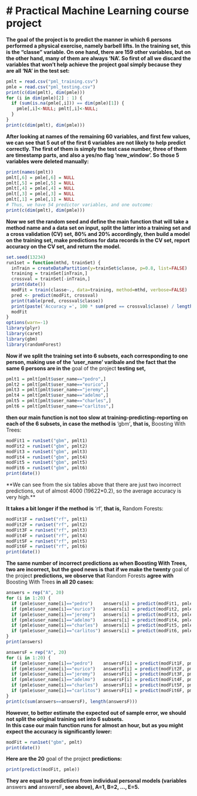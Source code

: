 # Practical Machine Learning course project
========================================================
**The goal of the project is to predict the manner in which 6 persons performed a physical exercise,
namely barbell lifts. In the training set, this is the "classe" variable. On one hand, there are 159
other variables, but on the other hand, many of them are always 'NA'. So first of all we discard
the variables that won't help achieve the project goal simply because they are all 'NA' in the test set:**
```r
pmlt = read.csv("pml_training.csv")
pmle = read.csv("pml_testing.csv")
print(c(dim(pmlt), dim(pmle)))
for (i in dim(pmle)[2] : 1) {
  if (sum(is.na(pmle[,i])) == dim(pmle)[1]) {
    pmle[,i]<-NULL; pmlt[,i]<-NULL;
  }
}
print(c(dim(pmlt), dim(pmle)))
```
**After looking at names of the remaining 60 variables, and first few values,
we can see that 5 out of the first 6 variables are not likely to help predict correctly.
The first of them is simply the test case number, three of them are timestamp parts,
and also a yes/no flag 'new_window'. So those 5 variables were deleted manually:**
```r
print(names(pmlt))
pmlt[,6] = pmle[,6] = NULL
pmlt[,5] = pmle[,5] = NULL
pmlt[,4] = pmle[,4] = NULL
pmlt[,3] = pmle[,3] = NULL
pmlt[,1] = pmle[,1] = NULL
# Thus, we have 54 predictor variables, and one outcome:
print(c(dim(pmlt), dim(pmle)))
```
**Now we set the random seed and define the main function that will take a method name and
a data set on input, split the latter into a training set and a cross validation (CV) set,
80% and 20% accordingly, then build a model on the training set, make predictions for data
records in the CV set, report accuracy on the CV set, and return the model.**
```r
set.seed(13234)
run1set = function(mthd, trainSet) {
  inTrain = createDataPartition(y=trainSet$classe, p=0.8, list=FALSE)
  training = trainSet[inTrain,]
  crossval = trainSet[-inTrain,]
  print(date())
  modFit = train(classe~., data=training, method=mthd, verbose=FALSE)
  pred <- predict(modFit, crossval)
  print(table(pred, crossval$classe))
  print(paste('Accuracy =', 100 * sum(pred == crossval$classe) / length(pred), '%'))
  modFit
}
options(warn=-1)
library(plyr)
library(caret)
library(gbm)
library(randomForest)
```
**Now if we split the training set into 6 subsets, each corresponding to one person,
making use of the 'user_name' varibale and the fact that the same 6 persons are in
the** goal of the project **testing set,**
```r
pmlt1 = pmlt[pmlt$user_name=="pedro",]
pmlt2 = pmlt[pmlt$user_name=="eurico",]
pmlt3 = pmlt[pmlt$user_name=="jeremy",]
pmlt4 = pmlt[pmlt$user_name=="adelmo",]
pmlt5 = pmlt[pmlt$user_name=="charles",]
pmlt6 = pmlt[pmlt$user_name=="carlitos",]
```
**then our main function is not too slow at training-predicting-reporting on each of
the 6 subsets, in case the method is** 'gbm'**, that is,** Boosting With Trees:
```r
modFit1 = run1set("gbm", pmlt1)
modFit2 = run1set("gbm", pmlt2)
modFit3 = run1set("gbm", pmlt3)
modFit4 = run1set("gbm", pmlt4)
modFit5 = run1set("gbm", pmlt5)
modFit6 = run1set("gbm", pmlt6)
print(date())
```
**We can see from the six tables above that there are just two incorrect predictions,
out of almost 4000 (19622*0.2), so the average accuracy is very high.**  

**It takes a bit longer if the method is** 'rf', **that is,** Random Forests:
```r
modFit1F = run1set("rf", pmlt1)
modFit2F = run1set("rf", pmlt2)
modFit3F = run1set("rf", pmlt3)
modFit4F = run1set("rf", pmlt4)
modFit5F = run1set("rf", pmlt5)
modFit6F = run1set("rf", pmlt6)
print(date())
```
**The same number of incorrect predictions as when Boosting With Trees,
two are incorrect, but the good news is that if we make the twenty**
goal of the project **predictions, we observe that** Random Forests
**agree with** Boosting With Trees **in all 20 cases:**
```r
answers = rep("A", 20)
for (i in 1:20) {
  if (pmle$user_name[i]=="pedro")    answers[i] = predict(modFit1, pmle[i,])
  if (pmle$user_name[i]=="eurico")   answers[i] = predict(modFit2, pmle[i,])
  if (pmle$user_name[i]=="jeremy")   answers[i] = predict(modFit3, pmle[i,])
  if (pmle$user_name[i]=="adelmo")   answers[i] = predict(modFit4, pmle[i,])
  if (pmle$user_name[i]=="charles")  answers[i] = predict(modFit5, pmle[i,])
  if (pmle$user_name[i]=="carlitos") answers[i] = predict(modFit6, pmle[i,])
}
print(answers)

answersF = rep("A", 20)
for (i in 1:20) {
  if (pmle$user_name[i]=="pedro")    answersF[i] = predict(modFit1F, pmle[i,])
  if (pmle$user_name[i]=="eurico")   answersF[i] = predict(modFit2F, pmle[i,])
  if (pmle$user_name[i]=="jeremy")   answersF[i] = predict(modFit3F, pmle[i,])
  if (pmle$user_name[i]=="adelmo")   answersF[i] = predict(modFit4F, pmle[i,])
  if (pmle$user_name[i]=="charles")  answersF[i] = predict(modFit5F, pmle[i,])
  if (pmle$user_name[i]=="carlitos") answersF[i] = predict(modFit6F, pmle[i,])
}
print(c(sum(answers==answersF), length(answersF)))
```
**However, to better estimate the expected out of sample error, we should not
split the original training set into 6 subsets.  
In this case our main function runs for almost an hour,
but as you might expect the accuracy is significantly lower:**
```r
modFit = run1set("gbm", pmlt)
print(date())
```
**Here are the 20** goal of the project **predictions:**
```r
print(predict(modFit, pmle))
```
**They are equal to predictions from individual personal models (variables** answers
**and** answersF**, see above), A=1, B=2, ..., E=5.**
